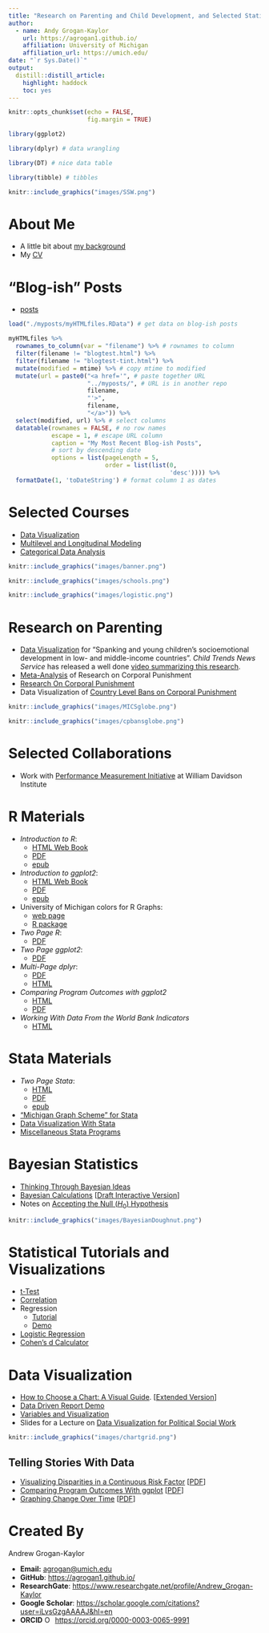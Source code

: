 ```yaml
---
title: "Research on Parenting and Child Development, and Selected Statistical Materials"
author:
  - name: Andy Grogan-Kaylor 
    url: https://agrogan1.github.io/
    affiliation: University of Michigan
    affiliation_url: https://umich.edu/
date: "`r Sys.Date()`"
output:
  distill::distill_article:
    highlight: haddock
    toc: yes
---
```


```r

knitr::opts_chunk$set(echo = FALSE,
                      fig.margin = TRUE)

library(ggplot2)

library(dplyr) # data wrangling

library(DT) # nice data table

library(tibble) # tibbles

```


```r

knitr::include_graphics("images/SSW.png")

```

# About Me

* A little bit about [my background](./background.html)
* My [CV](https://ssw.umich.edu/sites/default/files/documents/faculty/cvs/agrogan_cv.pdf)

# "Blog-ish" Posts 

* [posts](https://agrogan1.github.io/myposts/)

```r

load("./myposts/myHTMLfiles.RData") # get data on blog-ish posts

myHTMLfiles %>% 
  rownames_to_column(var = "filename") %>% # rownames to column
  filter(filename != "blogtest.html") %>%
  filter(filename != "blogtest-tint.html") %>%
  mutate(modified = mtime) %>% # copy mtime to modified
  mutate(url = paste0("<a href='", # paste together URL
                      "../myposts/", # URL is in another repo
                      filename,
                      "'>",
                      filename, 
                      "</a>")) %>% 
  select(modified, url) %>% # select columns
  datatable(rownames = FALSE, # no row names
            escape = 1, # escape URL column
            caption = "My Most Recent Blog-ish Posts",
            # sort by descending date
            options = list(pageLength = 5, 
                           order = list(list(0, 
                                             'desc')))) %>% 
  formatDate(1, 'toDateString') # format column 1 as dates

```


# Selected Courses

* [Data Visualization](https://agrogan1.github.io/dataviz/dataviz-course)
* [Multilevel and Longitudinal Modeling](https://agrogan1.github.io/multilevel/)
* [Categorical Data Analysis](https://agrogan1.github.io/newstuff/categorical/)

<aside>
```r

knitr::include_graphics("images/banner.png")

```
</aside>


<aside>
```r

knitr::include_graphics("images/schools.png")

```
</aside>

<aside>
```r

knitr::include_graphics("images/logistic.png")

```
</aside>

# Research on Parenting

* [Data Visualization](https://agrogan1.github.io/research/MICS1/) for "Spanking and young children's socioemotional development in low- and middle-income countries". *Child Trends News Service* has released a well done [video summarizing this research](https://youtu.be/8LYZ-UpR5wE).
* [Meta-Analysis](https://agrogan1.github.io/research/cp/CP-meta.html) of Research on Corporal Punishment
* [Research On Corporal Punishment](https://agrogan1.github.io/research/cp/)
* Data Visualization of [Country Level Bans on Corporal Punishment](https://agrogan1.github.io/research/cpbans/)

<aside>
```r

knitr::include_graphics("images/MICSglobe.png")

```

```r

knitr::include_graphics("images/cpbansglobe.png")

```
</aside>

# Selected Collaborations

* Work with [Performance Measurement Initiative](https://agrogan1.github.io/research/performance-measurement-initiative) at William Davidson Institute

# R Materials

* *Introduction to R*: 
     + [HTML Web Book](https://agrogan1.github.io/R/introduction-to-R/background.html) 
     + [PDF](https://agrogan1.github.io/R/introduction-to-R/introduction-to-R.pdf) 
     + [epub](https://agrogan1.github.io/R/introduction-to-R/introduction-to-R.epub)
* *Introduction to ggplot2*: 
     + [HTML Web Book](https://agrogan1.github.io/R/introduction-to-ggplot2/background.html) 
     + [PDF](https://agrogan1.github.io/R/introduction-to-ggplot2/introduction-to-ggplot2.pdf)
     + [epub](https://agrogan1.github.io/R/introduction-to-ggplot2/introduction-to-ggplot2.epub)
* University of Michigan colors for R Graphs: 
     + [web page](https://agrogan1.github.io/R/michigancolors-demo/michigancolors-demo.html) 
     + [R package](https://agrogan1.github.io/michigancolors/)
* *Two Page R*: 
     + [PDF](https://agrogan1.github.io/R/two-page-R/two-page-R.pdf)
* *Two Page ggplot2*: 
     + [PDF](https://agrogan1.github.io/R/two-page-ggplot2/two-page-ggplot2.pdf)
* *Multi-Page dplyr*:
     + [PDF](https://agrogan1.github.io/R/multi-page-dplyr/multi-page-dplyr.pdf)
     + [HTML](https://agrogan1.github.io/R/multi-page-dplyr/multi-page-dplyr.html)
* *Comparing Program Outcomes with ggplot2* 
     + [HTML](https://agrogan1.github.io/myposts/comparing-program-outcomes-with-ggplot2.html)
     + [PDF](https://agrogan1.github.io/myposts/comparing-program-outcomes-with-ggplot2.pdf)
* *Working With Data From the World Bank Indicators*
     + [HTML](https://agrogan1.github.io/R/wbdemo/)
     
# Stata Materials

* *Two Page Stata*: 
     + [HTML](https://agrogan1.github.io/Stata/two-page-stata/TwoPageStata.html) 
     + [PDF](https://agrogan1.github.io/Stata/two-page-stata/TwoPageStata.pdf)
     + [epub](https://agrogan1.github.io/Stata/two-page-stata/TwoPageStata.epub)
* ["Michigan Graph Scheme" for Stata](https://agrogan1.github.io/Stata/)
* [Data Visualization With Stata](https://agrogan1.github.io/Stata/stata-graphing/)
* [Miscellaneous Stata Programs](https://agrogan1.github.io/Stata/)

# Bayesian Statistics

* [Thinking Through Bayesian Ideas](https://agrogan.shinyapps.io/Thinking-Through-Bayes/)
* [Bayesian Calculations](https://agrogan1.github.io/Bayes/) [[Draft Interactive Version](https://agrogan.shinyapps.io/shinyBayes2/)]
* Notes on [Accepting the Null ($H_0$) Hypothesis](https://agrogan1.github.io/Bayes/accepting-H0/accepting-H0.html)

<aside>
```r

knitr::include_graphics("images/BayesianDoughnut.png")

```
</aside>

# Statistical Tutorials and Visualizations

* [t-Test](https://agrogan.shinyapps.io/shiny-t-test/)
* [Correlation](https://agrogan.shinyapps.io/correlation_demo/)
* Regression
     - [Tutorial](https://agrogan1.github.io/teaching/new-regression-tutorial/)
     - [Demo](https://agrogan.shinyapps.io/regression_demo/)
* [Logistic Regression](https://agrogan.shinyapps.io/exploring_logistic_regression/)
* [Cohen's d Calculator](https://agrogan.shinyapps.io/effect_size_calculator/)

# Data Visualization

* [How to Choose a Chart: A Visual Guide](https://agrogan1.github.io/dataviz/how-to-choose-a-chart/how-to-choose-a-chart-a-visual-guide.pdf). [[Extended Version](https://agrogan1.github.io/dataviz/how-to-choose-a-chart/how-to-choose-a-chart-v3.html)]
* [Data Driven Report Demo](https://agrogan1.github.io/dataviz/data-driven-report-demo/)
* [Variables and Visualization](https://agrogan1.github.io/dataviz/variables-and-visualization/variables-and-visualization.html#/)
* Slides for a Lecture on [Data Visualization for Political Social Work](https://agrogan1.github.io/dataviz/political-social-work/)

<aside>
```r

knitr::include_graphics("images/chartgrid.png")

```
</aside>

## Telling Stories With Data

* [Visualizing Disparities in a Continuous Risk Factor](https://agrogan1.github.io/myposts/visualizing-disparities.html) [[PDF](https://agrogan1.github.io/myposts/visualizing-disparities.pdf)]
* [Comparing Program Outcomes With ggplot](https://agrogan1.github.io/myposts/comparing-program-outcomes-with-ggplot2.html) [[PDF](https://agrogan1.github.io/myposts/comparing-program-outcomes-with-ggplot2.pdf)]
* [Graphing Change Over Time](https://agrogan1.github.io/dataviz/graphing-change-over-time/index.html) [[PDF](https://agrogan1.github.io/dataviz/graphing-change-over-time/index.pdf)]

# Created By 

Andrew Grogan-Kaylor

* **Email:** [agrogan@umich.edu](agrogan@umich.edu)
* **GitHub**: [https://agrogan1.github.io/](https://agrogan1.github.io/)
* **ResearchGate**:  [https://www.researchgate.net/profile/Andrew_Grogan-Kaylor](https://www.researchgate.net/profile/Andrew_Grogan-Kaylor)
* **Google Scholar**:  [https://scholar.google.com/citations?user=iLvsGzgAAAAJ&hl=en](https://scholar.google.com/citations?user=iLvsGzgAAAAJ&hl=en)
* **ORCID** <img src="https://orcid.org/sites/default/files/images/orcid_16x16.png" style="width:1em;margin-right:.5em;" alt="ORCID iD icon">[https://orcid.org/0000-0003-0065-9991](https://orcid.org/0000-0003-0065-9991)




